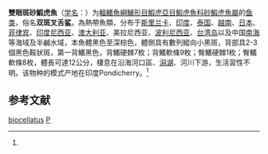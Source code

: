 {{Speciesbox 
| taxon = Psammogobius biocellatus
| status = LC
| status_system = IUCN3.1
| authority = Cuvier et Valenciennes, 1837<ref name=id8335>{{cite web| url =http://www.bioinfo.cn/db05/BjdwSpecies.php?action=view&id=8335| title =双斑舌鰕虎魚| work =中国动物物种编目数据库| publisher =中国科学院微生物研究所| author =中国科学院动物研究所| accessdate =2009-04-16| deadurl =yes| archiveurl =https://web.archive.org/web/20131203122335/http://www.bioinfo.cn/db05/BjdwSpecies.php?action=view| archivedate =2013-12-03}}</ref>
| synonyms = *''Gobius biocellatus'', Valenciennes, 1837
*''Glossogobius biocellatus'', Valenciennes, 1837<ref>{{TaiBNET| zh=雙眼斑砂鰕虎 | id=395393 | binomial=Psammogobius biocellatus | authority=Valenciennes, 1837 | var= | accessdate=2014-09-19}}</ref>
*''Gobius sumatranus'', Bleeker, 1854
}}

'''雙眼斑砂鰕虎魚'''（[[学名|学名]]：{{lang|la|''Psammogobius biocellatus''}}）为[[輻鰭魚綱|輻鰭魚綱]][[鱸形目|鱸形目]][[鰕虎亞目|鰕虎亞目]][[鰕虎魚科|鰕虎魚科]][[砂鰕虎魚屬|砂鰕虎魚屬]]的[[鱼类|鱼类]]，俗名'''双斑叉舌鲨'''。為熱帶魚類，分布于[[斯里兰卡|斯里兰卡]]、[[印度|印度]]、[[泰国|泰国]]、[[越南|越南]]、[[日本|日本]]、[[菲律宾|菲律宾]]、[[印度尼西亚|印度尼西亚]]、[[澳大利亚|澳大利亚]]、美拉尼西亚、[[波利尼西亚|波利尼西亚]]、[[台湾岛|台湾岛]]以及中国[[南海|南海]]等海域及半鹹水域，本魚體黑色至深棕色，體側具有數列縱向小黑斑，背部具2-3個黑色鞍狀斑，第一背鰭黑色，背鰭硬棘7枚；背鰭軟條9枚；臀鰭硬棘1枚；臀鰭軟條8枚，體長可達12公分，棲息在沿海河口區、[[潟湖|潟湖]]、河川下游，生活習性不明。该物种的模式产地在印度Pondicherry。<ref name=id8335/>

== 参考文献 ==
{{reflist}}

{{Taxonbar}}

[[Category:砂鰕虎魚屬|biocellatus]]
[[Category:1837年描述的魚類|P]]